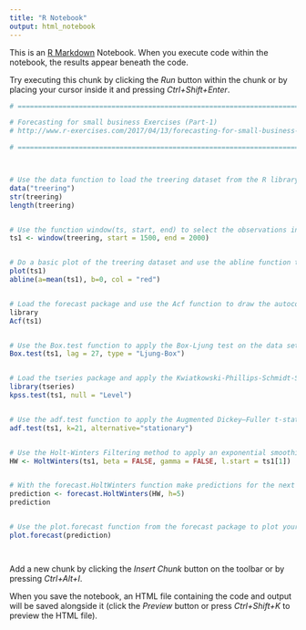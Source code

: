 ```yaml
---
title: "R Notebook"
output: html_notebook
---
```


This is an [R Markdown](http://rmarkdown.rstudio.com) Notebook. When you execute code within the notebook, the results appear beneath the code. 

Try executing this chunk by clicking the *Run* button within the chunk or by placing your cursor inside it and pressing *Ctrl+Shift+Enter*. 

```r
# =======================================================================================

# Forecasting for small business Exercises (Part-1)
# http://www.r-exercises.com/2017/04/13/forecasting-for-small-business-exercises-part-1/

# =======================================================================================



# Use the data function to load the treering dataset from the R library. This dataset is loaded as an R time series object which is a vector whose value are ordered chronologically. Look at the structure of this ts object and use another function to find the number of observations in the dataset.
data("treering")
str(treering)
length(treering)


# Use the function window(ts, start, end) to select the observations in the treering dataset from the year 1500 to the year 2000.
ts1 <- window(treering, start = 1500, end = 2000)


# Do a basic plot of the treering dataset and use the abline function to add an horizontal red line representing the mean of the dataset.
plot(ts1)
abline(a=mean(ts1), b=0, col = "red")


# Load the forecast package and use the Acf function to draw the autocorrelation plot of the time series.
library
Acf(ts1)


# Use the Box.test function to apply the Box-Ljung test on the data set. Set the parameter lag to the maximum value of Lag in the previous plot.
Box.test(ts1, lag = 27, type = "Ljung-Box")


# Load the tseries package and apply the Kwiatkowski-Phillips-Schmidt-Shin test by using the kpss.test function on the data.
library(tseries)
kpss.test(ts1, null = "Level")


# Use the adf.test function to apply the Augmented Dickey–Fuller t-statistic test on the dataset. Set the argument alternative to “stationary”.
adf.test(ts1, k=21, alternative="stationary")


# Use the Holt-Winters Filtering method to apply an exponential smoothing on the time series. Use the function HoltWinters with the parameters beta and gamma set to “FALSE” to select the exponential smoothing and start the function at the first observation of the dataset. Store the result in a variable named HW.
HW <- HoltWinters(ts1, beta = FALSE, gamma = FALSE, l.start = ts1[1])


# With the forecast.HoltWinters function make predictions for the next 5 years, store the results in a variable named prediction and print it to the screen.
prediction <- forecast.HoltWinters(HW, h=5)
prediction


# Use the plot.forecast function from the forecast package to plot your predictions.
plot.forecast(prediction)




```

Add a new chunk by clicking the *Insert Chunk* button on the toolbar or by pressing *Ctrl+Alt+I*.

When you save the notebook, an HTML file containing the code and output will be saved alongside it (click the *Preview* button or press *Ctrl+Shift+K* to preview the HTML file).
